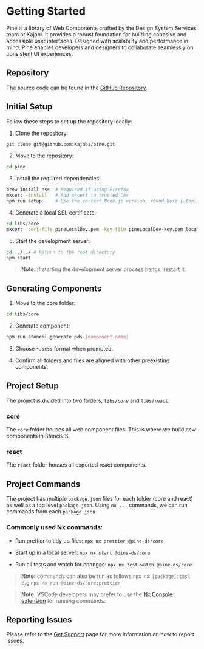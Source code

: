 
<Meta title="Resources/Get Started"/>

# Getting Started

Pine is a library of Web Components crafted by the Design System Services team at Kajabi. It provides a robust foundation for building cohesive and accessible user interfaces. Designed with scalability and performance in mind, Pine enables developers and designers to collaborate seamlessly on consistent UI experiences.

## Repository

The source code can be found in the [GitHub Repository](https://github.com/Kajabi/pine).

## Initial Setup

Follow these steps to set up the repository locally:

1. Clone the repository:
```bash
git clone git@github.com:Kajabi/pine.git
```

2. Move to the repository:
```bash
cd pine
```

3. Install the required dependencies:
```bash
brew install nss  # Required if using Firefox
mkcert -install   # Add mkcert to trusted CAs
npm run setup     # Use the correct Node.js version, found here [.tool-versions]
```

4. Generate a local SSL certificate:
```bash
cd libs/core
mkcert -cert-file pineLocalDev.pem -key-file pineLocalDev-key.pem localhost 7300
```

5. Start the development server:
```bash
cd ../../ # Return to the root directory
npm start
```

> **Note:** If starting the development server process hangs, restart it.

## Generating Components

1. Move to the core folder:
```bash
cd libs/core
```

2. Generate component:
```bash
npm run stencil.generate pds-[component-name]
```

3. Choose `*.scss` format when prompted.

4. Confirm all folders and files are aligned with other preexisting components.


## Project Setup
The project is divided into two folders, `libs/core` and `libs/react`.

### core
The `core` folder houses all web component files. This is where we build new components in StencilJS.

### react
The `react` folder houses all exported react components.


## Project Commands
The project has multiple `package.json` files for each folder (core and react) as well as a top level `package.json`. Using `nx ...` commands, we can run commands from each `package.json`.

### Commonly used Nx commands:

- Run prettier to tidy up files: `npx nx prettier @pine-ds/core`

- Start up in a local server: `npx nx start @pine-ds/core`

- Run all tests and watch for changes: `npx nx test.watch @pine-ds/core`

> **Note:** commands can also be run as follows `npx nx [package]:task` e.g `npx nx run @pine-ds/core:prettier`

> **Note:** VSCode developers may prefer to use the [Nx Console extension](https://marketplace.visualstudio.com/items?itemName=nrwl.angular-console) for running commands.


## Reporting Issues
Please refer to the [Get Support](?path=/docs/resources-get-support--docs) page for more information on how to report issues.

